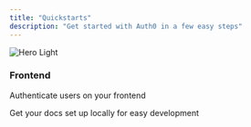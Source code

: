 ```yaml
---
title: "Quickstarts"
description: "Get started with Auth0 in a few easy steps"
---
```


<img
  className="block dark:hidden"
  src="/images/hero-light.png"
  alt="Hero Light"
/>

### **Frontend**

Authenticate users on your frontend

<CardGroup cols={2}>
  <Card title="React" icon="react" iconType="solid" href="quickstart.mdx">
    Get your docs set up locally for easy development
  </Card>
</CardGroup>